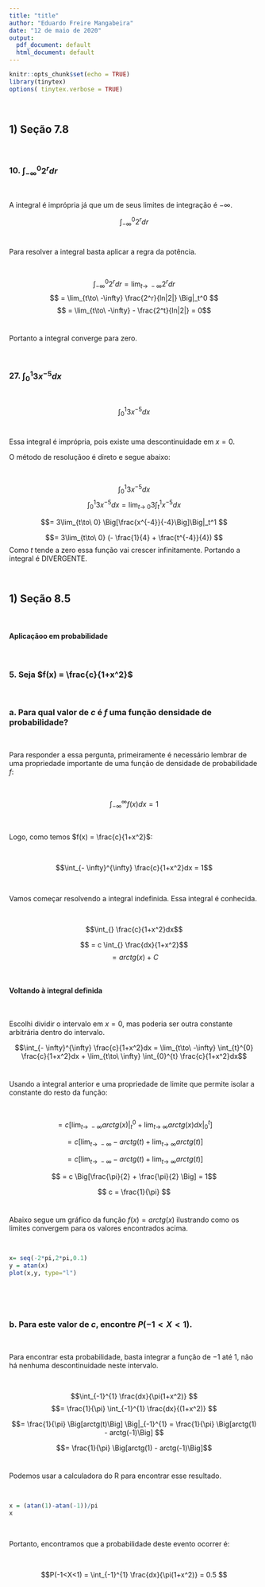 ```yaml
---
title: "title"
author: "Eduardo Freire Mangabeira"
date: "12 de maio de 2020"
output:
  pdf_document: default
  html_document: default
---
```


```r
knitr::opts_chunk$set(echo = TRUE)
library(tinytex)
options( tinytex.verbose = TRUE)
```

<br>

## 1) Seção 7.8

<br>

### 10. $\int_{- \infty}^{0} 2^r dr$

<br>

A integral é imprópria já que um de seus limites de integração é $-\infty$.

$$\int_{- \infty}^{0} 2^r dr$$
<br>

Para resolver a integral basta aplicar a regra da potência.

<br>

$$\int_{- \infty}^{0} 2^r dr = \lim_{t\to\ -\infty} 2^rdr$$
$$ = \lim_{t\to\ -\infty} \frac{2^r}{ln|2|} \Big|_t^0 $$
$$ = \lim_{t\to\ -\infty} - \frac{2^t}{ln|2|} = 0$$
<br>

Portanto a integral converge para zero.

<br>

### 27. $\int_{0}^{1} 3x^{-5} dx$

<br>

$$\int_{0}^{1} 3x^{-5} dx $$
<br>

Essa integral é imprópria, pois existe uma descontinuidade em $x=0$.

O método de resoluçãoo é direto e segue abaixo:

<br>

$$\int_{0}^{1} 3x^{-5} dx $$
$$\int_{0}^{1} 3x^{-5} dx = \lim_{t\to\ 0} 3 \int_{t}^{1} x^{-5} dx$$

$$= 3\lim_{t\to\ 0} \Big[\frac{x^{-4}}{-4}\Big]\Big|_t^1 $$


$$= 3\lim_{t\to\ 0} (- \frac{1}{4} + \frac{t^{-4}}{4}) $$
Como $t$ tende a zero essa função vai crescer infinitamente. Portando a integral é DIVERGENTE.


<br>

## 1) Seção 8.5

<br>

#### Aplicaçãoo em probabilidade

<br>

### 5. Seja $f(x) = \frac{c}{1+x^2}$

<br>

### a. Para qual valor de $c$ é $f$ uma função densidade de probabilidade?

<br>

Para responder a essa pergunta, primeiramente é necessário lembrar de uma propriedade importante de uma função de densidade de probabilidade $f$:

<br>

$$\int_{- \infty}^{\infty} f(x)dx = 1$$

<br>

Logo, como temos $f(x) = \frac{c}{1+x^2}$:

<br>


$$\int_{- \infty}^{\infty} \frac{c}{1+x^2}dx = 1$$

<br>


Vamos começar resolvendo a integral indefinida. Essa integral é conhecida.

<br>

$$\int_{} \frac{c}{1+x^2}dx$$

$$ = c \int_{} \frac{dx}{1+x^2}$$
$$ = arctg(x) + C$$

<br>

#### Voltando à integral definida

<br> 

Escolhi dividir o intervalo em $x=0$, mas poderia ser outra constante arbitrária dentro do intervalo.

$$\int_{- \infty}^{\infty} \frac{c}{1+x^2}dx = \lim_{t\to\ -\infty} \int_{t}^{0}  \frac{c}{1+x^2}dx  + \lim_{t\to\ \infty} \int_{0}^{t} \frac{c}{1+x^2}dx$$
<br>

Usando a integral anterior e uma propriedade de limite que permite isolar a constante do resto da função:

<br>


$$ =  c \Big[\lim_{t\to\ -\infty}  arctg(x) \Big|_t^0  + \lim_{t\to\ \infty} arctg(x)dx \Big|_0^t \Big] $$

$$ =  c \Big[\lim_{t\to\ -\infty}  - arctg(t)  + \lim_{t\to\ \infty} arctg(t)\Big] $$
 

$$ =  c \Big[\lim_{t\to\ -\infty}  - arctg(t)  + \lim_{t\to\ \infty} arctg(t)\Big] $$


$$ =  c \Big[\frac{\pi}{2}  + \frac{\pi}{2} \Big] = 1$$

$$   c = \frac{1}{\pi} $$
<br>

Abaixo segue um gráfico da função $f(x) = arctg(x)$ ilustrando como os limites convergem para os valores encontrados acima.

<br>




```r
x= seq(-2*pi,2*pi,0.1)
y = atan(x)
plot(x,y, type="l")

```
 
<br>

<br>
 
### b. Para este valor de $c$, encontre $P(-1<X<1)$.

<br>

Para encontrar esta probabilidade, basta integrar a função de $-1$ até $1$, não há nenhuma descontinuidade neste intervalo.

<br>


$$\int_{-1}^{1} \frac{dx}{\pi(1+x^2)} $$
$$= \frac{1}{\pi} \int_{-1}^{1} \frac{dx}{(1+x^2)} $$

$$= \frac{1}{\pi} \Big[arctg(t)\Big] \Big|_{-1}^{1} = \frac{1}{\pi} \Big[arctg(1) - arctg(-1)\Big] $$


$$= \frac{1}{\pi} \Big[arctg(1) - arctg(-1)\Big]$$
<br>

Podemos usar a calculadora do R para encontrar esse resultado.

<br>

```r
x = (atan(1)-atan(-1))/pi
x
```

<br>

Portanto, encontramos que a probabilidade deste evento ocorrer é:

<br>


$$P(-1<X<1) = \int_{-1}^{1} \frac{dx}{\pi(1+x^2)} = 0.5 $$
<br>

<br>

<br>